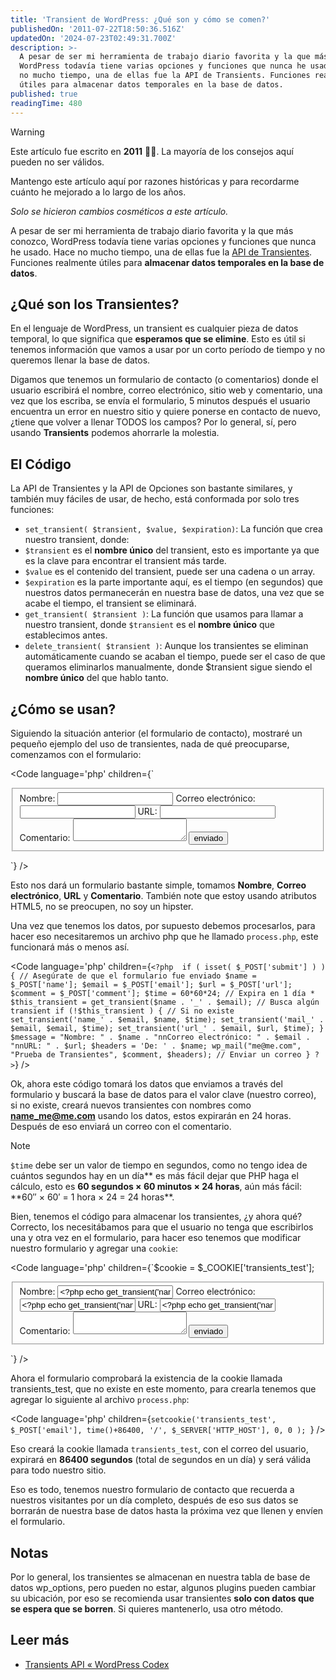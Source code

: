 ```yaml
---
title: 'Transient de WordPress: ¿Qué son y cómo se comen?'
publishedOn: '2011-07-22T18:50:36.516Z'
updatedOn: '2024-07-23T02:49:31.700Z'
description: >-
  A pesar de ser mi herramienta de trabajo diario favorita y la que más conozco,
  WordPress todavía tiene varias opciones y funciones que nunca he usado. Hace
  no mucho tiempo, una de ellas fue la API de Transients. Funciones realmente 
  útiles para almacenar datos temporales en la base de datos.
published: true
readingTime: 480
---
```



> [!WARNING]
> Este artículo fue escrito en **2011** 👴🏼. La mayoría de los consejos aquí pueden no ser válidos.
>
> Mantengo este artículo aquí por razones históricas y para recordarme cuánto he mejorado
> a lo largo de los años.
>
> _Solo se hicieron cambios cosméticos a este artículo._

A pesar de ser mi herramienta de trabajo diario favorita y la que más conozco,
WordPress todavía tiene varias opciones y funciones que nunca he usado. Hace no mucho tiempo,
una de ellas fue la [API de Transientes](https://marioaguiar.net/web/20120430100255/http://codex.wordpress.org/Transients_API).
Funciones realmente útiles para **almacenar datos temporales en la base de datos**.

## ¿Qué son los Transientes?

En el lenguaje de WordPress, un transient es cualquier pieza de datos temporal, lo que significa que
**esperamos que se elimine**. Esto es útil si tenemos información que vamos a usar
por un corto período de tiempo y no queremos llenar la base de datos.

Digamos que tenemos un formulario de contacto (o comentarios) donde el usuario escribirá el nombre,
correo electrónico, sitio web y comentario, una vez que los escriba, se envía el formulario,
5 minutos después el usuario encuentra un error en nuestro sitio y quiere ponerse en contacto de nuevo,
¿tiene que volver a llenar TODOS los campos? Por lo general, sí, pero usando **Transients**
podemos ahorrarle la molestia.

## El Código

La API de Transientes y la API de Opciones son bastante similares, y también muy fáciles de usar,
de hecho, está conformada por solo tres funciones:

- `set_transient( $transient, $value, $expiration)`: La función que crea nuestro transient, donde:
- `$transient` es el **nombre único** del transient, esto es importante ya que es
  la clave para encontrar el transient más tarde.
- `$value` es el contenido del transient, puede ser una cadena o un array.
- `$expiration` es la parte importante aquí, es el tiempo (en segundos) que nuestros datos
  permanecerán en nuestra base de datos, una vez que se acabe el tiempo, el transient se eliminará.
- `get_transient( $transient )`: La función que usamos para llamar a nuestro transient, donde
  `$transient` es el **nombre único** que establecimos antes.
- `delete_transient( $transient )`: Aunque los transientes se eliminan automáticamente
  cuando se acaban el tiempo, puede ser el caso de que queramos eliminarlos manualmente,
  donde $transient sigue siendo el **nombre único** del que hablo tanto.

## ¿Cómo se usan?

Siguiendo la situación anterior (el formulario de contacto), mostraré un pequeño ejemplo
del uso de transientes, nada de qué preocuparse, comenzamos con el formulario:

<Code
  language='php'
  children={`<form id="transient_test" action="process.php" method="post">
    <fieldset>
        <label for="name">Nombre:</label>
        <input id="name" type="text" name="name" />
        <label for="email">Correo electrónico:</label>
        <input id="email" type="email" name="email" />
        <label for="url">URL:</label>
        <input id="url" type="url" name="url" />
        <label for="comment">Comentario:</label>
        <textarea id="comment" name="comment"></textarea>
        <input id="submit" type="submit" name="submit" value="enviado" />
    </fieldset>
</form>`}
/>

Esto nos dará un formulario bastante simple, tomamos **Nombre**, **Correo electrónico**,
**URL** y **Comentario**. También note que estoy usando atributos HTML5, no se preocupen,
no soy un hipster.

Una vez que tenemos los datos, por supuesto debemos procesarlos, para hacer eso necesitaremos
un archivo php que he llamado `process.php`, este funcionará más o menos así.

<Code
  language='php'
  children={`<?php 
    if ( isset( $_POST['submit'] ) ) { // Asegúrate de que el formulario fue enviado
        $name = $_POST['name'];
        $email = $_POST['email'];
        $url = $_POST['url'];
        $comment = $_POST['comment'];
        $time = 60*60*24; // Expira en 1 día *
        $this_transient = get_transient($name . '_' . $email); // Busca algún transient
        if (!$this_transient ) { // Si no existe
            set_transient('name_' . $email, $name, $time);
            set_transient('mail_' . $email, $email, $time);
            set_transient('url_' . $email, $url, $time);
        }
        $message = "Nombre: " . $name . "nnCorreo electrónico: " . $email . "nnURL: " . $url;
        $headers = 'De: ' . $name;
        wp_mail("me@me.com", "Prueba de Transientes", $comment, $headers); // Enviar un correo
    }
?>`}
/>

Ok, ahora este código tomará los datos que enviamos a través del formulario y buscará la
base de datos para el valor clave (nuestro correo), si no existe, creará nuevos
transientes con nombres como **name_me@me.com** usando los datos, estos expirarán en
24 horas. Después de eso enviará un correo con el comentario.

> [!NOTE] 
> `$time` debe ser un valor de tiempo en segundos, como no tengo idea de cuántos segundos
> hay en un día** es más fácil dejar que PHP haga el cálculo, esto es **60 segundos
> × 60 minutos × 24 horas**, aún más fácil: **60″ × 60′ = 1 hora × 24 = 24 horas\*\*.

Bien, tenemos el código para almacenar los transientes, ¿y ahora qué? Correcto, los necesitábamos
para que el usuario no tenga que escribirlos una y otra vez en el formulario, para
hacer eso tenemos que modificar nuestro formulario y agregar una `cookie`:

<Code
  language='php'
  children={`$cookie = $_COOKIE['transients_test'];
<form id="transient_test" action="process.php" method="post">
    <fieldset>
        <label for="name">Nombre:</label>
        <input id="name" type="text" name="name" value="<?php echo get_transient('name_'.$cookie); ?>" />
        <label for="email">Correo electrónico:</label>
        <input id="email" type="email" name="email" value="<?php echo get_transient('name_'.$cookie); ?>" />
        <label for="url">URL:</label>
        <input id="url" type="url" name="url" value="<?php echo get_transient('name_'.$cookie); ?>" />
        <label for="comment">Comentario:</label>
        <textarea id="comment" name="comment"></textarea>
        <input id="submit" type="submit" name="submit" value="enviado" />
    </fieldset>
</form>`}
/>

Ahora el formulario comprobará la existencia de la cookie llamada transients_test, que
no existe en este momento, para crearla tenemos que agregar lo siguiente al archivo `process.php`:

<Code
  language='php'
  children={`setcookie('transients_test', $_POST['email'], time()+86400, '/', $_SERVER['HTTP_HOST'], 0, 0 );
`}
/>

Eso creará la cookie llamada `transients_test`, con el correo del usuario, expirará en
**86400 segundos** (total de segundos en un día) y será válida para todo nuestro sitio.

Eso es todo, tenemos nuestro formulario de contacto que recuerda a nuestros visitantes por un día completo,
después de eso sus datos se borrarán de nuestra base de datos hasta la próxima vez que
llenen y envíen el formulario.

## Notas

Por lo general, los transientes se almacenan en nuestra tabla de base de datos wp_options, pero
pueden no estar, algunos plugins pueden cambiar su ubicación, por eso se recomienda usar
transientes **solo con datos que se espera que se borren**. Si quieres mantenerlo, usa otro método.

## Leer más

- [Transients API « WordPress Codex](https://marioaguiar.net/web/20120430100255/http://codex.wordpress.org/Transients_API)
